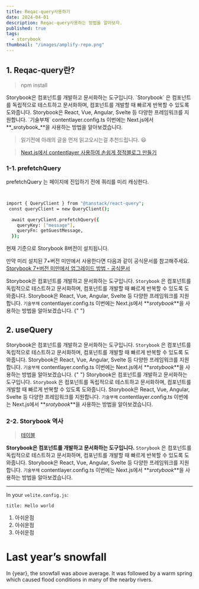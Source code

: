 ```yaml
---
title: Reqac-query사용하기
date: 2024-04-01
description: Reqac-query사용하는 방법을 알아보자.
published: true
tags:
  - storybook
thumbnail: "/images/amplify-repo.png"
---
```


## 1. Reqac-query란?

<Callout code="critical" text="CALL OUT TEST" />

> npm install

<MDXImage src="./images/amplify-repo.png" title="테스트" />
Storybook은 컴포넌트를 개발하고 문서화하는 도구입니다. `Storybook` 은 컴포넌트를
독립적으로 테스트하고 문서화하며, 컴포넌트를 개발할 때 빠르게 반복할 수 있도록 도와줍니다.
Storybook은 React, Vue, Angular, Svelte 등 다양한 프레임워크를 지원합니다. `기술부채`
contentlayer.config.ts 이번에는 Next.js에서 **_srotybook_**을 사용하는 방법을 알아보겠습니다.

> 읽기전에 아래의 글을 먼저 읽고오시는걸 추천드립니다. 😃

> [Next.js에서 contentlayer 사용하여 손쉽게 정적블로그 만들기](https://yiyb-blog.vercel.app/posts/nextjs-contentlayer-blog)

### 1-1. prefetchQuery

prefetchQuery 는 페이지에 진입하기 전에 쿼리를 미리 캐싱한다.

```bash


import { QueryClient } from "@tanstack/react-query";
 const queryClient = new QueryClient();

  await queryClient.prefetchQuery({
    queryKey: ["message"],
    queryFn: getGuestMessage,
  });
```

현재 기준으로 Storybook 8버전이 설치됩니다.

만약 미리 설치된 7+버전 미만에서 사용한다면 다음과 같이 공식문서를 참고해주세요. [Storybook 7+버전 미만에서 업그레이드 방법 - 공식문서](https://storybook.js.org/docs/get-started/nextjs#in-a-project-with-storybook)

Storybook은 컴포넌트를 개발하고 문서화하는 도구입니다. `Storybook` 은 컴포넌트를
독립적으로 테스트하고 문서화하며, 컴포넌트를 개발할 때 빠르게 반복할 수 있도록
도와줍니다. Storybook은 React, Vue, Angular, Svelte 등 다양한 프레임워크를
지원합니다. `기술부채` contentlayer.config.ts 이번에는 Next.js에서
**_srotybook_**을 사용하는 방법을 알아보겠습니다.
{" "}

## 2. useQuery

Storybook은 컴포넌트를 개발하고 문서화하는 도구입니다. `Storybook` 은 컴포넌트를
독립적으로 테스트하고 문서화하며, 컴포넌트를 개발할 때 빠르게 반복할 수 있도록
도와줍니다. Storybook은 React, Vue, Angular, Svelte 등 다양한 프레임워크를
지원합니다. `기술부채` contentlayer.config.ts 이번에는 Next.js에서
**_srotybook_**을 사용하는 방법을 알아보겠습니다.
{" "}
Storybook은 컴포넌트를 개발하고 문서화하는 도구입니다. `Storybook` 은 컴포넌트를
독립적으로 테스트하고 문서화하며, 컴포넌트를 개발할 때 빠르게 반복할 수 있도록
도와줍니다. Storybook은 React, Vue, Angular, Svelte 등 다양한 프레임워크를
지원합니다. `기술부채` contentlayer.config.ts 이번에는 Next.js에서
**_srotybook_**을 사용하는 방법을 알아보겠습니다.

### 2-2. Storybook 역사

> [테이블](https://vo.la/mQycj)

**Storybook은 컴포넌트를 개발하고 문서화하는 도구입니다.** `Storybook` 은 컴포넌트를
독립적으로 테스트하고 문서화하며, 컴포넌트를 개발할 때 빠르게 반복할 수 있도록
도와줍니다. Storybook은 React, Vue, Angular, Svelte 등 다양한 프레임워크를
지원합니다. `기술부채` contentlayer.config.ts 이번에는 Next.js에서
**_srotybook_**을 사용하는 방법을 알아보겠습니다.

---

In your `velite.config.js`:

`title: Hello world`

1. 아쉬운점
2. 아쉬운점
3. 아쉬운점


# Last year’s snowfall

In {year}, the snowfall was above average.
It was followed by a warm spring which caused
flood conditions in many of the nearby rivers.
